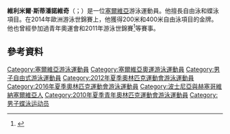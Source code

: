 {{Infobox swimmer
| name = 維利米爾·斯蒂潘諾維奇
| nicknames = Velja
| nationality = 塞爾維亞
| strokes = 蝶式, 自由式
| club = Hamilton Aquatics
| image = 
| birth_date = {{birth date and age|1993|8|7}}
| birth_place = [[阿拉伯聯合大公國|阿拉伯聯合大公國]],[[阿布達比|阿布達比]]
| height = {{height|m=1.83}}
| weight = {{convert|74|kg}}
| medaltemplates = 
{{MedalSport | 男子[[游泳|游泳]] }}
{{MedalCountry | {{SRB}} }}
{{MedalCompetition | [[世界短道游泳錦標賽|界短道錦標賽]] }}
{{MedalBronze | [[2014年世界短道游泳錦標賽|2014 杜哈]] | 400公尺自由式 }}
{{MedalCompetition | [[青年奧林匹克運動會|青年奧林匹克運動會]] }}
{{MedalSilver | [[2010年夏季青年奧林匹克運動會|2010 新加坡]] | 100公尺自由式 }}
{{MedalBronze | 2010 新加坡|100公尺蝶式 }}
| Partner = Jessica Olie
}}
'''維利米爾·斯蒂潘諾維奇'''（{{lang-sr|Велимир Стјепановић}}；{{bd|1993年|8月7日}}）是一位[[塞爾維亞|塞爾維亞]]游泳運動員。他擅長自由泳和蝶泳項目。在2014年歐洲游泳世錦賽上，他獲得200米和400米自由泳項目的金牌。他也曾經參加過青年奧運會和2011年游泳世錦賽<ref>{{cite news|title=Size matters for Dubai swimmer Stjepanovic as he heads for Shangha|first=Neil|last=Cameron|date=19 July 2011|work=The National|location=UAE|url=http://www.thenational.ae/sport/other-sport/size-matters-for-dubai-swimmer-stjepanovic-as-he-heads-for-shanghai|accessdate=2015-06-14|archive-date=2016-03-04|archive-url=https://web.archive.org/web/20160304192920/http://www.thenational.ae/sport/other-sport/size-matters-for-dubai-swimmer-stjepanovic-as-he-heads-for-shanghai|dead-url=no}}</ref>等賽事。

==參考資料==
{{Reflist}}
{{DEFAULTSORT:Stjepanović, Velimir}}
[[Category:塞爾維亞游泳運動員|Category:塞爾維亞游泳運動員]]
[[Category:塞爾維亞奧運游泳運動員|Category:塞爾維亞奧運游泳運動員]]
[[Category:男子自由式游泳運動員|Category:男子自由式游泳運動員]]
[[Category:2012年夏季奧林匹克運動會游泳運動員|Category:2012年夏季奧林匹克運動會游泳運動員]]
[[Category:2016年夏季奧林匹克運動會游泳運動員|Category:2016年夏季奧林匹克運動會游泳運動員]]
[[Category:波士尼亞與赫塞哥維納塞爾維亞人|Category:波士尼亞與赫塞哥維納塞爾維亞人]]
[[Category:2010年夏季青年奧林匹克運動會游泳運動員|Category:2010年夏季青年奧林匹克運動會游泳運動員]]
[[Category:男子蝶泳运动员|Category:男子蝶泳运动员]]